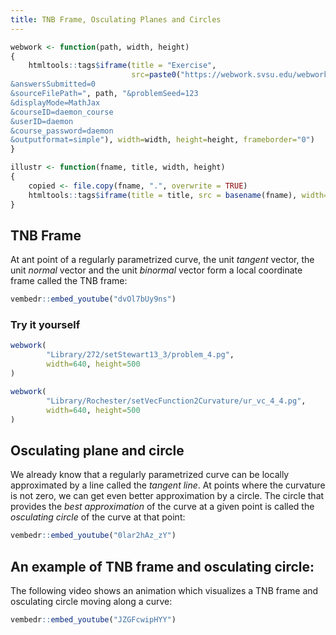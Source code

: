 ```yaml
---
title: TNB Frame, Osculating Planes and Circles
---
```


\renewcommand{\vec}[1]{\mathbf{#1}}
\newcommand{\v}[1]{\left\langle #1\right\rangle}
\newcommand{\norm}[1]{\left\lvert#1 \right\rvert}

```r
webwork <- function(path, width, height)
{
    htmltools::tags$iframe(title = "Exercise", 
                           src=paste0("https://webwork.svsu.edu/webwork2/html2xml?
&answersSubmitted=0
&sourceFilePath=", path, "&problemSeed=123
&displayMode=MathJax
&courseID=daemon_course
&userID=daemon
&course_password=daemon
&outputformat=simple"), width=width, height=height, frameborder="0")
}

illustr <- function(fname, title, width, height)
{
    copied <- file.copy(fname, ".", overwrite = TRUE)
    htmltools::tags$iframe(title = title, src = basename(fname), width=width, height=height, frameborder="0")
}
```

## TNB Frame

At ant point of a regularly parametrized curve, the unit _tangent_ vector, the
unit _normal_ vector and the unit _binormal_ vector form a local coordinate
frame called the TNB frame:

```r
vembedr::embed_youtube("dvOl7bUy9ns")
```

### Try it yourself

```r
webwork(
        "Library/272/setStewart13_3/problem_4.pg",
        width=640, height=500
)
```

```r
webwork(
        "Library/Rochester/setVecFunction2Curvature/ur_vc_4_4.pg",
        width=640, height=500
)
```

## Osculating plane and circle

We already know that a regularly parametrized curve can be locally approximated
by a line called the _tangent line_.  At points where the curvature is not
zero, we can get even better approximation by a circle.  The circle that
provides the _best approximation_ of the curve at a given point is called the
_osculating circle_ of the curve at that point:

```r
vembedr::embed_youtube("0lar2hAz_zY")
```
## An example of TNB frame and osculating circle:

The following video shows an animation which visualizes a TNB frame and
osculating circle moving along a curve:

```r
vembedr::embed_youtube("JZGFcwipHYY")
```

